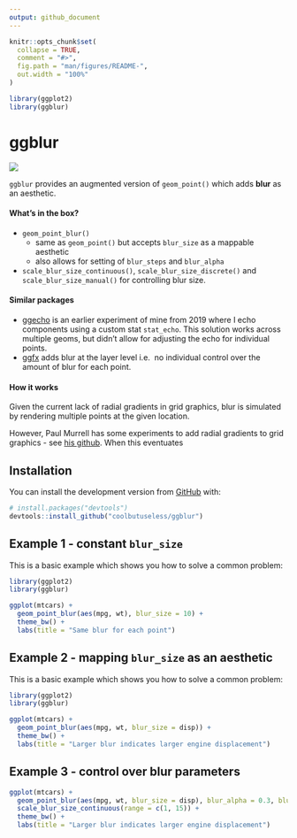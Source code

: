 ```yaml
---
output: github_document
---
```


<!-- README.md is generated from README.Rmd. Please edit that file -->

```r
knitr::opts_chunk$set(
  collapse = TRUE,
  comment = "#>",
  fig.path = "man/figures/README-",
  out.width = "100%"
)

library(ggplot2)
library(ggblur)
```

# ggblur

<!-- badges: start -->
![](http://img.shields.io/badge/cool-useless-green.svg)
<!-- badges: end -->

`ggblur` provides an augmented version of `geom_point()` which adds **blur** as
an aesthetic.

#### What's in the box?

* `geom_point_blur()`
    * same as `geom_point()` but accepts `blur_size` as a mappable aesthetic
    * also allows for setting of `blur_steps` and `blur_alpha`
* `scale_blur_size_continuous()`, `scale_blur_size_discrete()` and `scale_blur_size_manual()` 
   for controlling blur size.


#### Similar packages

* [ggecho](https://github.com/coolbutuseless/ggecho) is an earlier experiment of
  mine from 2019 where I echo components using a custom stat `stat_echo`.  This 
  solution works across multiple geoms, but didn't allow for adjusting the
  echo for individual points.
* [ggfx](https://github.com/thomasp85/ggfx) adds blur at the layer level i.e. 
  no individual control over the amount of blur for each point.


#### How it works

Given the current lack of radial gradients in grid graphics, blur 
is simulated by rendering multiple points at the given location.

However, Paul Murrell has some experiments to add radial gradients to grid graphics - see
  [his github](https://github.com/pmur002/r-defs-proposal). When this
  eventuates



## Installation

You can install the development version from [GitHub](https://github.com/coolbutuseless/ggblur) with:

``` r
# install.packages("devtools")
devtools::install_github("coolbutuseless/ggblur")
```

## Example 1 - constant `blur_size` 

This is a basic example which shows you how to solve a common problem:

```r
library(ggplot2)
library(ggblur)

ggplot(mtcars) +
  geom_point_blur(aes(mpg, wt), blur_size = 10) +
  theme_bw() + 
  labs(title = "Same blur for each point")
```

## Example 2 - mapping `blur_size` as an aesthetic

This is a basic example which shows you how to solve a common problem:

```r
library(ggplot2)
library(ggblur)

ggplot(mtcars) +
  geom_point_blur(aes(mpg, wt, blur_size = disp)) +
  theme_bw() + 
  labs(title = "Larger blur indicates larger engine displacement")
```


## Example 3 - control over blur parameters
```r
ggplot(mtcars) +
  geom_point_blur(aes(mpg, wt, blur_size = disp), blur_alpha = 0.3, blur_steps = 2) +
  scale_blur_size_continuous(range = c(1, 15)) +
  theme_bw() + 
  labs(title = "Larger blur indicates larger engine displacement")
```







